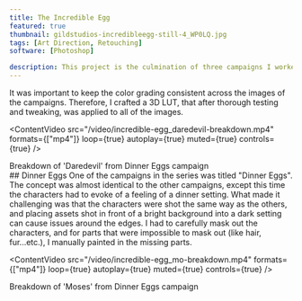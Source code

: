 ```yaml
---
title: The Incredible Egg
featured: true
thumbnail: gildstudios-incredibleegg-still-4_WP0LQ.jpg
tags: [Art Direction, Retouching]
software: [Photoshop]

description: This project is the culmination of three campaigns I worked on with the American Egg Board and Energy BBDO realising captivating characters that embody different egg dishes from around the world.
---
```


<div class="flex col-2">
    <ContentImg src="gildstudios-incredibleegg-still-3.jpg" alt="Something" dir="cs/incredible-egg" />
    <ContentImg src="gildstudios-incredibleegg-still-4.jpg" alt="Something" dir="cs/incredible-egg" />
</div>

<ContentImg src="gildstudios-incredibleegg-still-1.jpg" alt="Something" dir="cs/incredible-egg" />

<div class="flex col-2">
    <ContentImg src="gildstudios-incredibleegg-still-8.jpg" alt="Something" dir="cs/incredible-egg" />
    <ContentImg src="gildstudios-incredibleegg-still-6.jpg" alt="Something" dir="cs/incredible-egg" />
    <ContentImg src="gildstudios-incredibleegg-still-5.jpg" alt="Something" dir="cs/incredible-egg" />
    <ContentImg src="gildstudios-incredibleegg-still-7.jpg" alt="Something" dir="cs/incredible-egg" />
</div>

<ContentImg src="gildstudios-incredibleegg-still-2.jpg" alt="Something" dir="cs/incredible-egg" />

<div class="flex col-2">
    <ContentImg src="gildstudios-incredibleegg-still-9.jpg" alt="Something" dir="cs/incredible-egg" />
    <ContentImg src="gildstudios-incredibleegg-still-10.jpg" alt="Something" dir="cs/incredible-egg" />
    <ContentImg src="gildstudios-incredibleegg-still-11.jpg" alt="Something" dir="cs/incredible-egg" />
    <ContentImg src="gildstudios-incredibleegg-still-12.jpg" alt="Something" dir="cs/incredible-egg" />
    <ContentImg src="gildstudios-incredibleegg-still-13.jpg" alt="Something" dir="cs/incredible-egg" />
    <ContentImg src="gildstudios-incredibleegg-still-14.jpg" alt="Something" dir="cs/incredible-egg" />
</div>

<div class="block-text">
It was important to keep the color grading consistent across the images of the campaigns. Therefore, I crafted a 3D LUT, that after thorough testing and tweaking, was applied to all of the images.
</div>

<ContentVideo src="/video/incredible-egg_daredevil-breakdown.mp4" formats={["mp4"]} loop={true} autoplay={true} muted={true} controls={true} />
<Caption>Breakdown of 'Daredevil' from Dinner Eggs campaign</Caption>

<div class="block-text">
## Dinner Eggs
One of the campaigns in the series was titled "Dinner Eggs". The concept was almost identical to the other campaigns, except this time the characters had to evoke of a feeling of a dinner setting. What made it challenging was that the characters were shot the same way as the others, and placing assets shot in front of a bright background into a dark setting can cause issues around the edges. I had to carefully mask out the characters, and for parts that were impossible to mask out (like hair, fur...etc.), I manually painted in the missing parts.
</div>

<ContentImg src="gildstudios-dinnereggs-1.jpg" alt="Something" dir="cs/incredible-egg" />

<div class:list={[style.flex, style.col_2]}>
    <ContentImg src="gildstudios-dinnereggs-2.jpg" alt="Something" dir="cs/incredible-egg" />
    <ContentImg src="gildstudios-dinnereggs-3.jpg" alt="Something" dir="cs/incredible-egg" />
    <ContentImg src="gildstudios-dinnereggs-4.jpg" alt="Something" dir="cs/incredible-egg" />
    <ContentImg src="gildstudios-dinnereggs-7.jpg" alt="Something" dir="cs/incredible-egg" />
</div>

<ContentImg src="gildstudios-dinnereggs-6.jpg" alt="Something" dir="cs/incredible-egg" />

<div class:list={[style.flex, style.col_2]}>
    <ContentImg src="gildstudios-dinnereggs-5.jpg" alt="Something" dir="cs/incredible-egg" />
    <ContentImg src="gildstudios-dinnereggs-8.jpg" alt="Something" dir="cs/incredible-egg" />
</div>

<ContentVideo src="/video/incredible-egg_mo-breakdown.mp4" formats={["mp4"]} loop={true} autoplay={true} muted={true} controls={true} />
<Caption>Breakdown of 'Moses' from Dinner Eggs campaign</Caption>